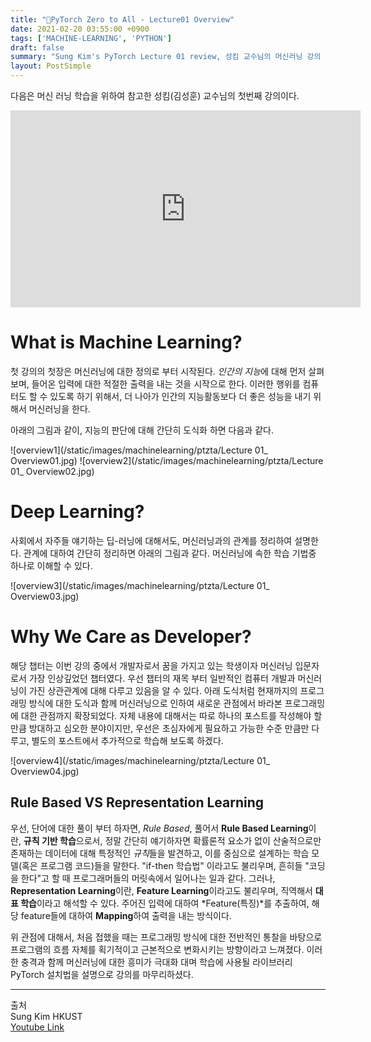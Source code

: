 ```yaml
---
title: "📝PyTorch Zero to All - Lecture01 Overview"
date: 2021-02-20 03:55:00 +0900
tags: ['MACHINE-LEARNING', 'PYTHON']
draft: false
summary: "Sung Kim's PyTorch Lecture 01 review, 성킴 교수님의 머신러닝 강의 리뷰"
layout: PostSimple
---
```


다음은 머신 러닝 학습을 위하여 참고한 성킴(김성훈) 교수님의 첫번째 강의이다. 

<iframe width="560" height="315" src="https://www.youtube.com/embed/SKq-pmkekTk" frameborder="0" allow="accelerometer; autoplay; clipboard-write; encrypted-media; gyroscope; picture-in-picture" allowfullscreen></iframe>

# What is Machine Learning?
첫 강의의 첫장은 머신러닝에 대한 정의로 부터 시작된다. *인간의 지능*에 대해 먼저 살펴보며, 들어온 입력에 대한 적절한 출력을 내는 것을 시작으로 한다. 이러한 행위를 컴퓨터도 할 수 있도록 하기 위해서, 더 나아가 인간의 지능활동보다 더 좋은 성능을 내기 위해서 머신러닝을 한다.

아래의 그림과 같이, 지능의 판단에 대해 간단히 도식화 하면 다음과 같다.

![overview1](/static/images/machinelearning/ptzta/Lecture 01_ Overview01.jpg)
![overview2](/static/images/machinelearning/ptzta/Lecture 01_ Overview02.jpg)

# Deep Learning?
사회에서 자주들 얘기하는 딥-러닝에 대해서도, 머신러닝과의 관계를 정리하여 설명한다. 관계에 대하여 간단히 정리하면 아래의 그림과 같다. 머신러닝에 속한 학습 기법중 하나로 이해할 수 있다.

![overview3](/static/images/machinelearning/ptzta/Lecture 01_ Overview03.jpg)

# Why We Care as Developer?
해당 챕터는 이번 강의 중에서 개발자로서 꿈을 가지고 있는 학생이자 머신러닝 입문자로서 가장 인상깊었던 챕터였다. 우선 챕터의 재목 부터 일반적인 컴퓨터 개발과 머신러닝이 가진 상관관계에 대해 다루고 있음을 알 수 있다. 아래 도식처럼 현재까지의 프로그래밍 방식에 대한 도식과 함께 머신러닝으로 인하여 새로운 관점에서 바라본 프로그래밍에 대한 관점까지 확장되었다. 자체 내용에 대해서는 따로 하나의 포스트를 작성해야 할 만큼 방대하고 심오한 분야이지만, 우선은 초심자에게 필요하고 가능한 수준 만큼만 다루고, 별도의 포스트에서 추가적으로 학습해 보도록 하겠다.

![overview4](/static/images/machinelearning/ptzta/Lecture 01_ Overview04.jpg)

## Rule Based VS Representation Learning
우선, 단어에 대한 풀이 부터 하자면, *Rule Based*, 풀어서 **Rule Based Learning**이란, **규칙 기반 학습**으로서, 정말 간단히 얘기하자면 확률론적 요소가 없이 산술적으로만 존재하는 데이터에 대해 특정적인 *규칙*들을 발견하고, 이를 중심으로 설계하는 학습 모델(혹은 프로그램 코드)들을 말한다. "if-then 학습법" 이라고도 불리우며, 흔히들 "코딩을 한다"고 할 때 프로그래머들의 머릿속에서 일어나는 일과 같다. 그러나, **Representation Learning**이란, **Feature Learning**이라고도 불리우며, 직역해서 **대표 학습**이라고 해석할 수 있다. 주어진 입력에 대하여 *Feature(특징)*를 추출하여, 해당 feature들에 대하여 **Mapping**하여 출력을 내는 방식이다.

위 관점에 대해서, 처음 접했을 때는 프로그래밍 방식에 대한 전반적인 통찰을 바탕으로 프로그램의 흐름 자체를 획기적이고 근본적으로 변화시키는 방향이라고 느껴졌다. 이러한 충격과 함께 머신러닝에 대한 흥미가 극대화 대며 학습에 사용될 라이브러리 PyTorch 설치법을 설명으로 강의를 마무리하셨다.

---
출처  
Sung Kim HKUST  
[Youtube Link](https://youtu.be/SKq-pmkekTk)